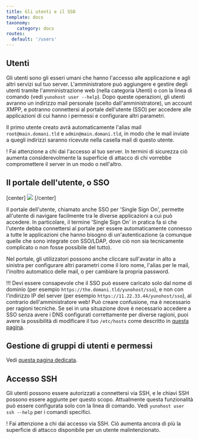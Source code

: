 ```yaml
---
title: Gli utenti e il SSO
template: docs
taxonomy:
    category: docs
routes:
  default: '/users'
---
```


## Utenti

Gli utenti sono gli esseri umani che hanno l'accesso alle applicazione e agli altri servizi sul tuo server. L'amministratore può aggiungere e gestire degli utenti tramite l'amministrazione web (nella categoria Utenti) o con la linea di comando (vedi `yunohost user --help`). Dopo queste operazioni, gli utenti avranno un indirizzo mail personale (scelto dall'amministratore), un account XMPP, e potranno connettersi al portale dell'utente (SSO) per accedere alle applicazioni di cui hanno i permessi e configurare altri parametri.

Il primo utente creato avrà automaticamente l'alias mail `root@main.domani.tld` e `admin@main.domani.tld`, in modo che le mail inviate a quegli indirizzi saranno ricevute nella casella mail di questo utente.

! Fai attenzione a chi dai l'accesso al tuo server. In termini di sicurezza ciò aumenta considerevolmente la superficie di attacco di chi vorrebbe compromettere il server in un modo o nell'altro.

## Il portale dell'utente, o SSO

[center]
![](/img/user_panel.png)
[/center]

Il portale dell'utente, chiamato anche SSO per 'Single Sign On', permette all'utente di navigare facilmente tra le diverse applicazioni a cui può accedere. In particolare, il termine 'Single Sign On' in pratica fa sì che l'utente debba connettersi al portale per essere automaticamente connesso a tutte le applicazioni che hanno bisogno di un'autenticazione (a comunque quelle che sono integrate con SSO/LDAP, dove ciò non sia tecnicamente complicato o non fosse possibile del tutto).

Nel portale, gli utilizzatori possono anche cliccare sull'avatar in alto a sinistra per configurare altri parametri come il loro nome, l'alias per le mail, l'inoltro automatico delle mail, o per cambiare la propria password.

!!! Devi essere consapevole che il SSO può essere caricato solo dal nome di dominio (per esempio `https://the.domani.tld/yunohost/sso`), e non con l'indirizzo IP del server (per esempio `https://11.22.33.44/yunohost/sso`), al contrario dell'amministratore web! Può creare confusione, ma è necessario per ragioni tecniche. Se sei in una situazione dove è necessario accedere a SSO senza avere i DNS configurati correttamente per diverse ragioni, puoi avere la possibilità di modificare il tuo `/etc/hosts` come descritto in [questa pagina](/dns_local_network).

## Gestione di gruppi di utenti e permessi

Vedi [questa pagina dedicata](/groups_and_permissions).

## Accesso SSH

Gli utenti possono essere autorizzati a connettersi via SSH, e le chiavi SSH possono essere aggiunte per questo scopo. Attualmente questa funzionalità può essere configurata solo con la linea di comando. Vedi `yunohost user ssh --help` per i comandi specifici.

! Fai attenzione a chi dai accesso via SSH. Ciò aumenta ancora di più la superficie di attacco disponibile per un utente malintenzionato.
